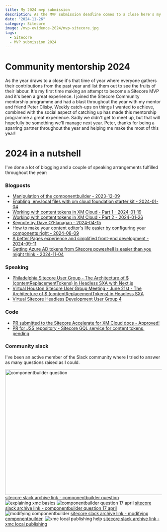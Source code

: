 ```yaml
---
title: My 2024 mvp submission
description: As the MVP submission deadline comes to a close here's my write-up of this years contributions
date: "2024-11-26"
category: Sitecore
image: /mvp-evidence-2024/mvp-sitecore.jpg
tags:
  - Sitecore
  - MVP submission 2024
---
```


# Community mentorship 2024
As the year draws to a close it's that time of year where everyone gathers their contributions from the past year and list them out to see the fruits of their labour.
It's my first time making an attempt to become a Sitecore MVP and it's been a great experience. 
I joined the Sitecore Community mentorship programme and had a blast throughout the year with my mentor and friend Peter Clisby. 
Weekly catch-ups on things I wanted to achieve, combined with the social aspect of catching up has made this mentorship programme a great experience. 
Sadly we didn't get to meet up, but that will hopefully be something we'll manage next year.
Peter, thanks for being a sparring partner throughout the year and helping me make the most of this year!

# 2024 in a nutshell
I've done a lot of blogging and a couple of speaking arrangements fulfilled throughout the year:
### Blogposts
- [Manipulation of the componentbuilder - 2023-12-09](https://www.technophilian.com/posts/manipulating-generation-of-componentbuilder)
- [Enabling .env.local files with xm cloud foundation starter kit - 2024-01-04](https://www.technophilian.com/posts/local-env-file-support)
- [Working with content tokens in XM Cloud - Part 1 - 2024-01-19](https://www.technophilian.com/posts/sxa-content-tokens-in-xmcloud/part-1)
- [Working with content tokens in XM Cloud - Part 2 - 2024-01-26](https://www.technophilian.com/posts/sxa-content-tokens-in-xmcloud/part-2ll )
- [Keynote by Dave O'Flanagan - 2024-04-15](https://www.technophilian.com/posts/SUGCONEurope-2024/keynote-recap)
- [How to make your content editor's life easier by configuring your components right - 2024-08-09](https://www.technophilian.com/posts/best-practises-components-for-content-administration)
- [A better Pages experience and simplified front-end development - 2024-09-11](https://www.technophilian.com/posts/pages-metadata-update)
- [Getting Azure AD tokens from Sitecore poweshell is easier than you might think - 2024-11-04](https://www.technophilian.com/posts/obtaining-AAD-tokens-from-SPE)

### Speaking
- [Philadelphia Sitecore User Group - The Architecture of $ (contentReplacementTokens) in Headless SXA with Next.js](https://www.meetup.com/phlsug/events/302847303)
- [Virtual Houston Sitecore User Group Meeting - June 21st - The Architecture of $ (contentReplacementTokens) in Headless SXA](https://www.meetup.com/houston-sitecore-user-group/events/301445914/)
- [Virtual Sitecore Headless Development User Group 4](https://www.meetup.com/sitecore-headless-development-usergroup/events/299041244/)

### Code
- [PR submitted to the Sitecore Accelerate for XM Cloud docs - Approved!](https://github.com/Sitecore/developer-portal/pull/716)
- [PR for JSS repository - Sitecore GQL service for content tokens, pending](https://github.com/Sitecore/jss/pull/1942)

### Community slack
I've been an active member of the Slack community where I tried to answer as many questions raised as I could. 

<Image
  src="/mvp-evidence-2024/componentbuilder_question.png"
  width="718"
  height="404"
  alt="componentbuilder question"
/>
[sitecore slack archive link - componentbuilder question](https://sitecorechat.slack.com/archives/C7JT0NRQW/p1701357724142099)
<Image
  src="/mvp-evidence-2024/explaining_XMC_basics.png"
  alt="explaining xmc basics"
/>
<Image
  src="/mvp-evidence-2024/generate_component_builder_question_17_04.png"
  alt="componentbuilder question 17 april"
/>
[sitecore slack archive link - componentbuilder question 17 april](https://sitecorechat.slack.com/archives/C7JT0NRQW/p1713379608514669)
<Image
  src="/mvp-evidence-2024/modifying_componentbuilder.png"
  alt="modifying componentbuilder"
/>
[sitecore slack archive link - modifying componentbuilder](https://sitecorechat.slack.com/archives/C7JT0NRQW/p1706023717440349)
<Image
  src="/mvp-evidence-2024/question_answer_13032024.png"
  alt=""
/>
<Image
  src="/mvp-evidence-2024/xmc_local_publishing.png"
  alt="xmc local publishing help"
/>
[sitecore slack archive link - xmc local publishing](https://sitecorechat.slack.com/archives/C03NXTAPKE3/p1718183672002179)
